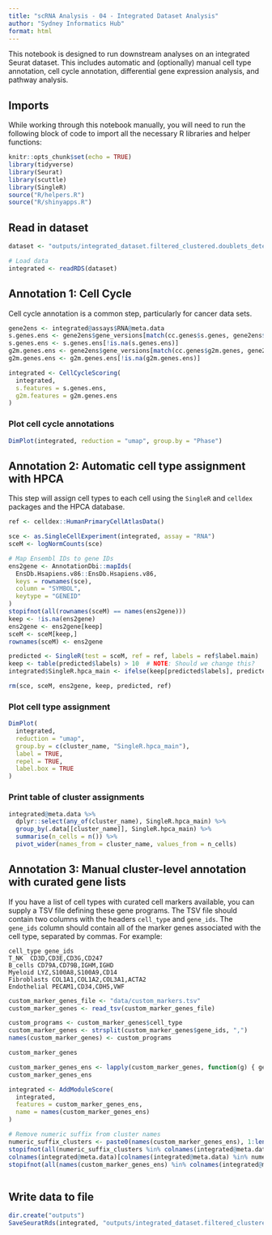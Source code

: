 ```yaml
---
title: "scRNA Analysis - 04 - Integrated Dataset Analysis"
author: "Sydney Informatics Hub"
format: html
---
```


This notebook is designed to run downstream analyses on an integrated Seurat dataset. This includes automatic and (optionally) manual cell type annotation, cell cycle annotation, differential gene expression analysis, and pathway analysis.

## Imports

While working through this notebook manually, you will need to run the following block of code to import all the necessary R libraries and helper functions:

```r
knitr::opts_chunk$set(echo = TRUE)
library(tidyverse)
library(Seurat)
library(scuttle)
library(SingleR)
source("R/helpers.R")
source("R/shinyapps.R")
```

## Read in dataset

```r
dataset <- "outputs/integrated_dataset.filtered_clustered.doublets_detected.integrated.Rds"

# Load data
integrated <- readRDS(dataset)
```

## Annotation 1: Cell Cycle

Cell cycle annotation is a common step, particularly for cancer data sets.

```r
gene2ens <- integrated@assays$RNA@meta.data
s.genes.ens <- gene2ens$gene_versions[match(cc.genes$s.genes, gene2ens$gene_symbols)]
s.genes.ens <- s.genes.ens[!is.na(s.genes.ens)]
g2m.genes.ens <- gene2ens$gene_versions[match(cc.genes$g2m.genes, gene2ens$gene_symbols)]
g2m.genes.ens <- g2m.genes.ens[!is.na(g2m.genes.ens)]

integrated <- CellCycleScoring(
  integrated,
  s.features = s.genes.ens,
  g2m.features = g2m.genes.ens
)
```

### Plot cell cycle annotations

```r
DimPlot(integrated, reduction = "umap", group.by = "Phase")
```

## Annotation 2: Automatic cell type assignment with HPCA

This step will assign cell types to each cell using the `SingleR` and `celldex` packages and the HPCA database.

```r
ref <- celldex::HumanPrimaryCellAtlasData()

sce <- as.SingleCellExperiment(integrated, assay = "RNA")
sceM <- logNormCounts(sce)

# Map Ensembl IDs to gene IDs
ens2gene <- AnnotationDbi::mapIds(
  EnsDb.Hsapiens.v86::EnsDb.Hsapiens.v86,
  keys = rownames(sce),
  column = "SYMBOL",
  keytype = "GENEID"
)
stopifnot(all(rownames(sceM) == names(ens2gene)))
keep <- !is.na(ens2gene)
ens2gene <- ens2gene[keep]
sceM <- sceM[keep,]
rownames(sceM) <- ens2gene

predicted <- SingleR(test = sceM, ref = ref, labels = ref$label.main)
keep <- table(predicted$labels) > 10  # NOTE: Should we change this?
integrated$SingleR.hpca_main <- ifelse(keep[predicted$labels], predicted$labels, "Other")

rm(sce, sceM, ens2gene, keep, predicted, ref)
```

### Plot cell type assignment

```r
DimPlot(
  integrated,
  reduction = "umap",
  group.by = c(cluster_name, "SingleR.hpca_main"),
  label = TRUE,
  repel = TRUE,
  label.box = TRUE
)
```

### Print table of cluster assignments

```r
integrated@meta.data %>%
  dplyr::select(any_of(cluster_name), SingleR.hpca_main) %>%
  group_by(.data[[cluster_name]], SingleR.hpca_main) %>%
  summarise(n_cells = n()) %>%
  pivot_wider(names_from = cluster_name, values_from = n_cells)
```

## Annotation 3: Manual cluster-level annotation with curated gene lists

If you have a list of cell types with curated cell markers available, you can supply a TSV file defining these gene programs. The TSV file should contain two columns with the headers `cell_type` and `gene_ids`. The `gene_ids` column should contain all of the marker genes associated with the cell type, separated by commas. For example:

```
cell_type gene_ids
T_NK  CD3D,CD3E,CD3G,CD247
B_cells CD79A,CD79B,IGHM,IGHD
Myeloid LYZ,S100A8,S100A9,CD14
Fibroblasts COL1A1,COL1A2,COL3A1,ACTA2
Endothelial PECAM1,CD34,CDH5,VWF
```

```r
custom_marker_genes_file <- "data/custom_markers.tsv"
custom_marker_genes <- read_tsv(custom_marker_genes_file)

custom_programs <- custom_marker_genes$cell_type
custom_marker_genes <- strsplit(custom_marker_genes$gene_ids, ",")
names(custom_marker_genes) <- custom_programs

custom_marker_genes
```

```r
custom_marker_genes_ens <- lapply(custom_marker_genes, function(g) { gene2ens$gene_versions[match(g, gene2ens$gene_symbols)] })
custom_marker_genes_ens
```

```r
integrated <- AddModuleScore(
  integrated,
  features = custom_marker_genes_ens,
  name = names(custom_marker_genes_ens)
)

# Remove numeric suffix from cluster names
numeric_suffix_clusters <- paste0(names(custom_marker_genes_ens), 1:length(custom_marker_genes_ens))
stopifnot(all(numeric_suffix_clusters %in% colnames(integrated@meta.data)))  # Sanity check
colnames(integrated@meta.data)[colnames(integrated@meta.data) %in% numeric_suffix_clusters] <- names(custom_marker_genes_ens)
stopifnot(all(names(custom_marker_genes_ens) %in% colnames(integrated@meta.data)))  # Sanity check
```

```r

```

## Write data to file

```r
dir.create("outputs")
SaveSeuratRds(integrated, "outputs/integrated_dataset.filtered_clustered.doublets_detected.integrated.analysed.Rds")
```
